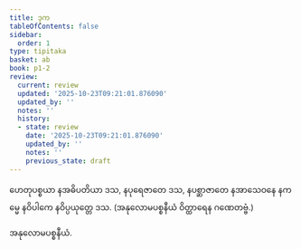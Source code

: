```yaml
---
title: ဒုက
tableOfContents: false
sidebar:
  order: 1
type: tipitaka
basket: ab
book: p1-2
review:
  current: review
  updated: '2025-10-23T09:21:01.876090'
  updated_by: ''
  notes: ''
  history:
  - state: review
    date: '2025-10-23T09:21:01.876090'
    updated_by: ''
    notes: ''
    previous_state: draft
---
```



<ReviewStatus review={frontmatter.review} showDetails={true} />

<HypothesisAnnotation frontmatter={frontmatter} />

<DynamicBreadcrumb />

<Division number="15" book="p1-2" e="ch" v="37" p="113">

<Paragraph number="673" book="p1-2">
ဟေတုပစ္စယာ နအဓိပတိယာ ဒသ, နပုရေဇာတေ ဒသ, နပစ္ဆာဇာတေ နအာသေဝနေ နကမ္မေ နဝိပါကေ နဝိပ္ပယုတ္တေ ဒသ.

</Paragraph>
</Division>

<Paragraph number="674" type="center" book="p1-2">
(အနုလောမပစ္စနီယံ ဝိတ္ထာရေန ဂဏေတဗ္ဗံ.)

  
အနုလောမပစ္စနီယံ.
</Paragraph>